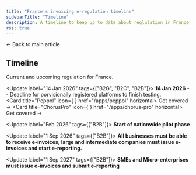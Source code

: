```yaml
---
title: "France's invoicing e-regulation timeline"
sidebarTitle: "Timeline"
description: A timeline to keep up to date about reglulation in France
rss: true
---
```



<Card title="Invoicing compliance in France" size="20" icon="book-open-lines" href="france" horizontal>
  ← Back to main article
</Card>

## Timeline

Current and upcoming regulation for France.

<Update label="14 Jan 2026" tags={["B2G", "B2C", "B2B"]}>
  **14 Jan 2026** -- Deadline for porvisionally registered platforms to finish testing. <br />
  <Columns cols="2">
  <Card title="Peppol" icon={<PeppolIcon size={24} /> } href="/apps/peppol" horizontal>
    Get covered →
  </Card>
  <Card title="ChorusPro" icon={<ChorusproIcon size={24} /> } href="/apps/chorus-pro" horizontal>
    Get covered →
  </Card>
  </Columns>
</Update>


<Update label="Feb 2026" tags={["B2B"]}>
  **Start of nationwide pilot phase**<br />
</Update>

<Update label="1 Sep 2026" tags={["B2B"]}>
  **All businesses must be able to receive e-invoices; large and intermediate companies must issue e-invoices and start e-reporting.**<br />
</Update>

<Update label="1 Sep 2027" tags={["B2B"]}>
  **SMEs and Micro-enterprises must issue e-invoices and submit e-reporting**<br />
</Update>
